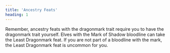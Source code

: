 ```yaml
---
title: 'Ancestry Feats'
heading: 1
---
```


Remember, ancestry feats with the dragonmark trait require you to have the dragonmark trait yourself. Elves with the Mark of Shadow bloodline can take the Least Dragonmark feat. If you are not part of a bloodline with the mark, the Least Dragonmark feat is uncommon for you.
